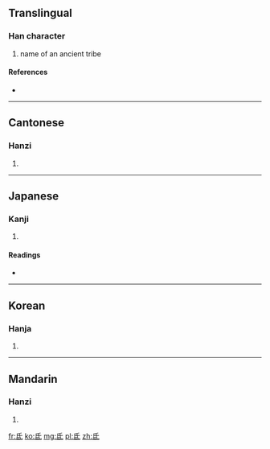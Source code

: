 ==Translingual==

===Han character===
{{Han char|rn=83|rad=氏|as=01|sn=5|four=7274<sub>0</sub>|canj=竹心一 (HPM), 竹女心戈 (HVPI)|ids=⿱[[氏]][[一]]}}

# name of an ancient tribe

====References====
* {{Han ref|kx=0597.190|dkj=17027|dj=0988.310|hdz=32130.020|uh=6C10|ud=27664|bh=A5C2|bd=42434}}

----

==Cantonese==

===Hanzi===
{{yue-hanzi|jyut=|y=dai1, dai2}}

# {{defn|Cantonese|sort=氏01}}

----

==Japanese==

===Kanji===
{{ja-kanji|grade=|rs=氏01}}

# {{defn|Japanese|sort=氏01}}

====Readings====
* {{ja-readings|on=[[てい]] (tei), [[たい]] (tai), [[し]] (shi), [[ち]] (chi)|kun=[[ふもと]] (fumoto)}}

----

==Korean==

===Hanja===
{{ko-hanja|hangeul=저|eumhun=|rv=jeo|mr=chŏ|y=ce}}

# {{defn|Korean|sort=氏01}}

----

==Mandarin==

===Hanzi===
{{cmn-hanzi|pin=[[dī]] ([[di1]]), [[dǐ]] ([[di3]]), [[zhī]] ([[zhi1]])|wg=ti<sup>1</sup>, ti<sup>3</sup>, chih<sup>1</sup>}}

# {{defn|Mandarin|sort=氏01}}

[[fr:氐]]
[[ko:氐]]
[[mg:氐]]
[[pl:氐]]
[[zh:氐]]
